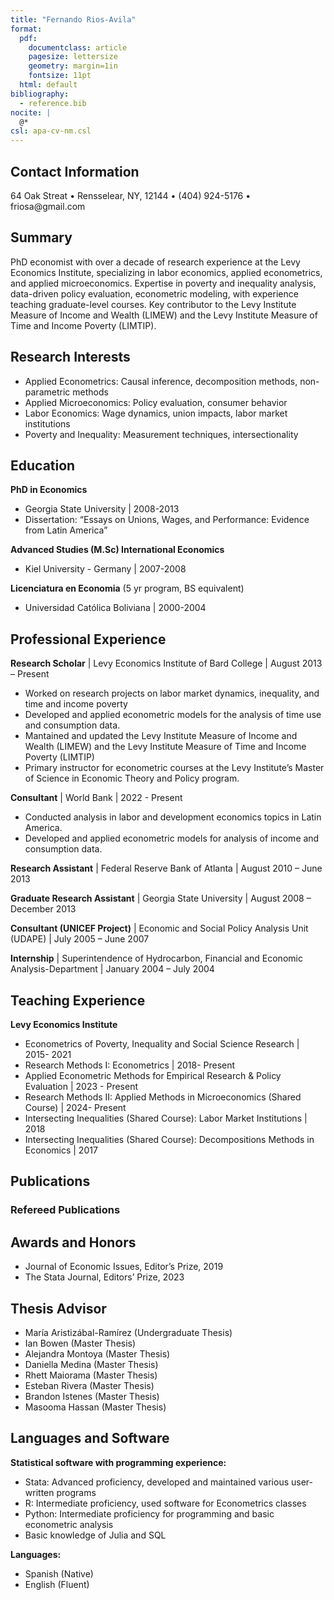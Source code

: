 ```yaml
---
title: "Fernando Rios-Avila"
format:
  pdf: 
    documentclass: article
    pagesize: lettersize
    geometry: margin=1in
    fontsize: 11pt
  html: default
bibliography: 
  - reference.bib
nocite: |
  @*
csl: apa-cv-nm.csl
---
```


## Contact Information

64 Oak Streat • Rensselear, NY, 12144 • (404) 924-5176 • friosa@gmail.com

## Summary

PhD economist with over a decade of research experience at the Levy Economics Institute, specializing in labor economics, applied econometrics, and applied microeconomics. Expertise in poverty and inequality analysis, data-driven policy evaluation, econometric modeling, with experience teaching graduate-level courses. Key contributor to the Levy Institute Measure of Income and Wealth (LIMEW) and the Levy Institute Measure of Time and Income Poverty (LIMTIP).

## Research Interests

- Applied Econometrics: Causal inference, decomposition methods, non-parametric methods
- Applied Microeconomics: Policy evaluation, consumer behavior
- Labor Economics: Wage dynamics, union impacts, labor market institutions
- Poverty and Inequality: Measurement techniques, intersectionality

## Education

**PhD in Economics** 

  - Georgia State University | 2008-2013
  - Dissertation: "Essays on Unions, Wages, and Performance: Evidence from Latin America"

**Advanced Studies (M.Sc) International Economics** 

  - Kiel University - Germany | 2007-2008

**Licenciatura en Economia** (5 yr program, BS equivalent) 

  - Universidad Católica Boliviana | 2000-2004
 

## Professional Experience

**Research Scholar** | Levy Economics Institute of Bard College | August 2013 – Present

- Worked on research projects on labor market dynamics, inequality, and time and income poverty
- Developed and applied econometric models for the analysis of time use and consumption data.
- Mantained and updated the Levy Institute Measure of Income and Wealth (LIMEW) and the Levy Institute Measure of Time and Income Poverty (LIMTIP)
- Primary instructor for econometric courses at the Levy Institute's Master of Science in Economic Theory and Policy program.

**Consultant** | World Bank | 2022 - Present

- Conducted analysis in labor and development economics topics in Latin America.
- Developed and applied econometric models for analysis of income and consumption data.

**Research Assistant** | Federal Reserve Bank of Atlanta | August 2010 – June 2013

**Graduate Research Assistant** | Georgia State University | August 2008 – December 2013

**Consultant (UNICEF Project)** | Economic and Social Policy Analysis Unit (UDAPE) | July 2005 – June 2007

**Internship** | Superintendence of Hydrocarbon, Financial and Economic Analysis-Department | January 2004 – July 2004

## Teaching Experience

**Levy Economics Institute**

- Econometrics of Poverty, Inequality and Social Science Research  |  2015- 2021
- Research Methods I: Econometrics | 2018- Present
- Applied Econometric Methods for Empirical Research & Policy Evaluation | 2023 - Present
- Research Methods II: Applied Methods in Microeconomics (Shared Course) | 2024- Present
- Intersecting Inequalities (Shared Course): Labor Market Institutions  |  2018
- Intersecting Inequalities (Shared Course): Decompositions Methods in Economics  |  2017

## Publications

### Refereed Publications

::: {#refs}
:::

## Awards and Honors

- Journal of Economic Issues, Editor's Prize, 2019
- The Stata Journal, Editors' Prize, 2023

## Thesis Advisor

- María Aristizábal-Ramírez (Undergraduate Thesis)
- Ian Bowen (Master Thesis)
- Alejandra Montoya (Master Thesis)
- Daniella Medina (Master Thesis)
- Rhett Maiorama (Master Thesis)
- Esteban Rivera (Master Thesis)
- Brandon Istenes (Master Thesis)
- Masooma Hassan (Master Thesis)

## Languages and Software

**Statistical software with programming experience:**

- Stata: Advanced proficiency, developed and maintained various user-written programs
- R: Intermediate proficiency, used software for Econometrics classes
- Python: Intermediate proficiency for programming and basic econometric analysis
- Basic knowledge of Julia and SQL
  
**Languages:** 

- Spanish (Native)
- English (Fluent)

